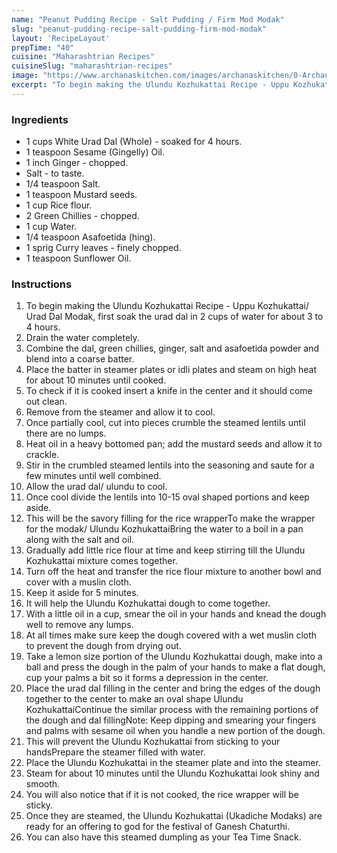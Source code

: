 ---
name: "Peanut Pudding Recipe - Salt Pudding / Firm Mod Modak"
slug: "peanut-pudding-recipe-salt-pudding-firm-mod-modak"
layout: 'RecipeLayout'
prepTime: "40"
cuisine: "Maharashtrian Recipes"
cuisineSlug: "maharashtrian-recipes"
image: "https://www.archanaskitchen.com/images/archanaskitchen/0-Archanas-Kitchen-Recipes/2018/Ulundu_Kozhukattai_Recipe_-_Uppu_Kozhukattai_Urad_Dal_Modak-4.jpg"
excerpt: "To begin making the Ulundu Kozhukattai Recipe - Uppu Kozhukattai Urad Dal Modak, first soak the urad dal in 2 cups of water for about 3 to 4 hours"
---

### Ingredients

- 1 cups White Urad Dal (Whole) - soaked for 4 hours.
- 1 teaspoon Sesame (Gingelly) Oil.
- 1 inch Ginger - chopped.
- Salt - to taste.
- 1/4 teaspoon Salt.
- 1 teaspoon Mustard seeds.
- 1 cup Rice flour.
- 2 Green Chillies - chopped.
- 1 cup Water.
- 1/4 teaspoon Asafoetida (hing).
- 1 sprig Curry leaves - finely chopped.
- 1 teaspoon Sunflower Oil.

### Instructions

1. To begin making the Ulundu Kozhukattai Recipe - Uppu Kozhukattai/ Urad Dal Modak, first soak the urad dal in 2 cups of water for about 3 to 4 hours.
1. Drain the water completely.
1. Combine the dal, green chillies, ginger, salt and asafoetida powder and blend into a coarse batter.
1. Place the batter in steamer plates or idli plates and steam on high heat for about 10 minutes until cooked.
1. To check if it is cooked insert a knife in the center and it should come out clean.
1. Remove from the steamer and allow it to cool.
1. Once partially cool, cut into pieces crumble the steamed lentils until there are no lumps.
1. Heat oil in a heavy bottomed pan; add the mustard seeds and allow it to crackle.
1. Stir in the crumbled steamed lentils into the seasoning and saute for a few minutes until well combined.
1. Allow the urad dal/ ulundu to cool.
1. Once cool divide the lentils into 10-15 oval shaped portions and keep aside.
1. This will be the savory filling for the rice wrapperTo make the wrapper for the modak/ Ulundu KozhukattaiBring the water to a boil in a pan along with the salt and oil.
1. Gradually add little rice flour at time and keep stirring till the Ulundu Kozhukattai mixture comes together.
1. Turn off the heat and transfer the rice flour mixture to another bowl and cover with a muslin cloth.
1. Keep it aside for 5 minutes.
1. It will help the Ulundu Kozhukattai dough to come together.
1. With a little oil in a cup, smear the oil in your hands and knead the dough well to remove any lumps.
1. At all times make sure keep the dough covered with a wet muslin cloth to prevent the dough from drying out.
1. Take a lemon size portion of the Ulundu Kozhukattai dough, make into a ball and press the dough in the palm of your hands to make a flat dough, cup your palms a bit so it forms a depression in the center.
1. Place the urad dal filling in the center and bring the edges of the dough together to the center to make an oval shape Ulundu KozhukattaiContinue the similar process with the remaining portions of the dough and dal fillingNote: Keep dipping and smearing your fingers and palms with sesame oil when you handle a new portion of the dough.
1. This will prevent the Ulundu Kozhukattai from sticking to your handsPrepare the steamer filled with water.
1. Place the Ulundu Kozhukattai in the steamer plate and into the steamer.
1. Steam for about 10 minutes until the Ulundu Kozhukattai look shiny and smooth.
1. You will also notice that if it is not cooked, the rice wrapper will be sticky.
1. Once they are steamed, the Ulundu Kozhukattai (Ukadiche Modaks) are ready for an offering to god for the festival of Ganesh Chaturthi.
1. You can also have this steamed dumpling as your Tea Time Snack.
